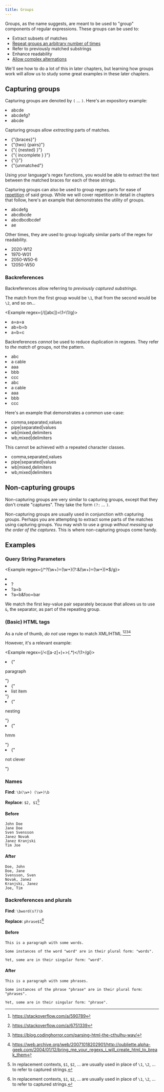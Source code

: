 ```yaml
---
title: Groups
---
```


Groups, as the name suggests, are meant to be used to "group" components of regular expressions. These groups can be used to:

-   Extract subsets of matches
-   [Repeat groups an arbitrary number of times](/chapters/repetition)
-   Refer to previously matched substrings
-   Enhance readability
-   [Allow complex alternations](/chapters/alternations)

We'll see how to do a lot of this in later chapters, but learning how groups work will allow us to study some great examples in these later chapters.

## Capturing groups

Capturing groups are denoted by `(` … `)`. Here's an expository example:

<Example regex={/a(bcd)e/g}>
    <li>abcde</li>
    <li>abcdefg?</li>
    <li>abcde</li>
</Example>

Capturing groups allow _extracting_ parts of matches.

<Example regex={/\{([^{}]*)\}/g}>
    <li>{"{braces}"}</li>
    <li>{"{two} {pairs}"}</li>
    <li>{"{ {nested} }"}</li>
    <li>{"{ incomplete } }"}</li>
    <li>{"{}"}</li>
    <li>{"{unmatched"}</li>
</Example>

Using your language's regex functions, you would be able to extract the text between the matched braces for each of these strings.

Capturing groups can also be used to group regex parts for ease of [repetition](/repetition) of said group. While we will cover repetition in detail in chapters that follow, here's an example that demonstrates the utility of groups.

<Example regex={/a(bcd)+e/g}>
    <li>abcdefg</li>
    <li>abcdbcde</li>
    <li>abcdbcdbcdef</li>
    <li>ae</li>
</Example>

Other times, they are used to group logically similar parts of the regex for readability.

<Example regex={/(\d\d\d\d)-W(\d\d)/g}>
    <li>2020-W12</li>
    <li>1970-W01</li>
    <li>2050-W50-6</li>
    <li>12050-W50</li>
</Example>

### Backreferences

Backreferences allow referring to _previously captured substrings_.

The match from the first group would be `\1`, that from the second would be `\2`, and so on…

<Example regex={/([abc])=\1=\1/g}>
    <li>a=a=a</li>
    <li>ab=b=b</li>
    <li>a=b=c</li>
</Example>

Backreferences _cannot_ be used to reduce duplication in regexes. They refer to _the match_ of groups, not the pattern.

<Example regex={/[abc][abc][abc]/g}>
    <li>abc</li>
    <li>a cable</li>
    <li>aaa</li>
    <li>bbb</li>
    <li>ccc</li>
</Example>

<Example regex={/([abc])\1\1/g}>
    <li>abc</li>
    <li>a cable</li>
    <li>aaa</li>
    <li>bbb</li>
    <li>ccc</li>
</Example>

Here's an example that demonstrates a common use-case:

<Example regex={/\w+([,|])\w+\1\w+/g}>
    <li>comma,separated,values</li>
    <li>pipe|separated|values</li>
    <li>wb|mixed,delimiters</li>
    <li>wb,mixed|delimiters</li>
</Example>

This cannot be achieved with a repeated character classes.

<Example regex={/\w+[,|]\w+[,|]\w+/g}>
    <li>comma,separated,values</li>
    <li>pipe|separated|values</li>
    <li>wb|mixed,delimiters</li>
    <li>wb,mixed|delimiters</li>
</Example>

## Non-capturing groups

Non-capturing groups are very similar to capturing groups, except that they don't create "captures". They take the form `(?:` … `)`.

Non-capturing groups are usually used in conjunction with capturing groups. Perhaps you are attempting to extract some parts of the matches using capturing groups. You may wish to use a group _without messing up the order of the captures_. This is where non-capturing groups come handy.

## Examples

### Query String Parameters

<Example regex={/^\?(\w+)=(\w+)(?:&(\w+)=(\w+))*$/g}>
    <li></li>
    <li>?</li>
    <li>?a=b</li>
    <li>?a=b&foo=bar</li>
</Example>

We match the first key-value pair separately because that allows us to use `&`, the separator, as part of the repeating group.

### (Basic) HTML tags

As a rule of thumb, _do not_ use regex to match XML/HTML.[^1][^2][^3][^4]

However, it's a relevant example:

<Example regex={/<([a-z]+)+>(.*)<\/\1>/gi}>
    <li>{"<p>paragraph</p>"}</li>
    <li>{"<li>list item</li>"}</li>
    <li>{"<p><span>nesting</span></p>"}</li>
    <li>{"<p>hmm</li>"}</li>
    <li>{"<p><p>not clever</p></p></p>"}</li>
</Example>

[^1]: https://stackoverflow.com/a/590789
[^2]: https://stackoverflow.com/a/6751339
[^3]: https://blog.codinghorror.com/parsing-html-the-cthulhu-way/
[^4]: https://web.archive.org/web/20071018202901/http://oubliette.alpha-geek.com/2004/01/12/bring_me_your_regexs_i_will_create_html_to_break_them

### Names

**Find**: `\b(\w+) (\w+)\b`

**Replace**: `$2, $1`[^5]

#### Before

```
John Doe
Jane Doe
Sven Svensson
Janez Novak
Janez Kranjski
Tim Joe
```

#### After

```
Doe, John
Doe, Jane
Svensson, Sven
Novak, Janez
Kranjski, Janez
Joe, Tim
```

[^5]: In replacement contexts, `$1`, `$2`, … are usually used in place of `\1`, `\2`, … to refer to captured strings.

### Backreferences and plurals

**Find**: `\bword(s?)\b`

**Replace**: `phrase$1`[^5]

#### Before

```
This is a paragraph with some words.

Some instances of the word "word" are in their plural form: "words".

Yet, some are in their singular form: "word".
```

#### After

```
This is a paragraph with some phrases.

Some instances of the phrase "phrase" are in their plural form: "phrases".

Yet, some are in their singular form: "phrase".
```
